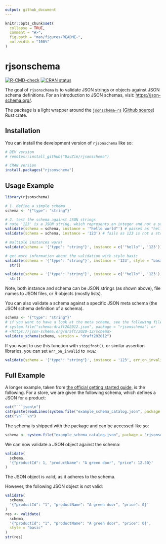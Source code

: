 ```yaml
---
output: github_document
---
```


<!-- README.md is generated from README.Rmd. Please edit that file -->

```r
knitr::opts_chunk$set(
  collapse = TRUE,
  comment = "#>",
  fig.path = "man/figures/README-",
  out.width = "100%"
)
```

# rjsonschema

<!-- badges: start -->
[![R-CMD-check](https://github.com/DavZim/rjsonschema/actions/workflows/R-CMD-check.yaml/badge.svg)](https://github.com/DavZim/rjsonschema/actions/workflows/R-CMD-check.yaml)
[![CRAN status](https://www.r-pkg.org/badges/version/rjsonschema)](https://CRAN.R-project.org/package=rjsonschema)
<!-- badges: end -->

The goal of `rjsonschema` is to validate JSON strings or objects against JSON schema definitions.
For an introduction to JSON schemas, visit: <https://json-schema.org/>.

The package is a light wrapper around the [`jsonschema-rs`](https://docs.rs/jsonschema/latest/jsonschema/) ([Github source](https://github.com/Stranger6667/jsonschema)) Rust crate.

## Installation

You can install the development version of `rjsonschema` like so:

``` r
# DEV version
# remotes::install_github("DavZim/rjsonschema")

# CRAN version
install.packages("rjsonschema")
```

## Usage Example

```r
library(rjsonschema)

# 1. define a simple schema
schema <- '{"type": "string"}'

# 2. test the schema against JSON strings
# note '123' is a JSON string, which represents an integer and not a string!
validate(schema = schema, instance = '"hello world"') # passes as "hello" is a string
validate(schema = schema, instance = '123') # fails as 123 is not a string

# multiple instances work!
validate(schema = '{"type": "string"}', instance = c('"hello"', '123'))

# get more information about the validation with style basic
validate(schema = '{"type": "string"}', instance = '123', style = "basic") |> 
  str()

validate(schema = '{"type": "string"}', instance = c('"hello"', '123'), style = "basic") |> 
  str()
```

Note, both instance and schema can be JSON strings (as shown above), file names to JSON files, or R objects (mostly lists).

You can also validate a schema against a specific JSON meta schema (the JSON schema definition of a schema).

```r
schema <- '{"type": "string"}'
# if you want to have a look at the meta scheme, see the following file:
# system.file("schema-draft202012.json", package = "rjsonschema") or
# <https://json-schema.org/draft/2020-12/schema>
validate_schema(schema, version = "draft202012")
```


If you want to use this function with `stopifnot()`, or similar assertion libraries, you can set `err_on_invalid` to `TRUE`:

```r
validate(schema = '{"type": "string"}', instance = '123', err_on_invalid = TRUE)
```


## Full Example

A longer example, taken from [the official getting started guide](https://json-schema.org/learn/getting-started-step-by-step), is the following.
For a store, we are given the following schema, which defines a JSON for a product:

```r
cat("```json\n")
cat(paste(readLines(system.file("example_schema_catalog.json", package = "rjsonschema")), collapse = "\n"))
cat("\n```\n")
```

The schema is shipped with the package and can be accessed like so:

```r
schema <- system.file("example_schema_catalog.json", package = "rjsonschema")
```

We can now validate a JSON object against the schema:

```r
validate(
  schema,
  '{"productId": 1, "productName": "A green door", "price": 12.50}'
)
```

The JSON object is valid, as it adheres to the schema.

However, the following JSON object is not valid:

```r
validate(
  schema,
  '{"productId": "1", "productName": "A green door", "price": 0}'
)
res <- validate(
  schema,
  '{"productId": "1", "productName": "A green door", "price": 0}',
  style = "basic"
)
str(res)
```

